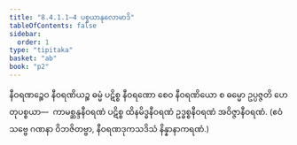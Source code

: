 ```yaml
---
title: "8.4.1.1–4 ပစ္စယာနုလောမာဒိ"
tableOfContents: false
sidebar:
  order: 1
type: "tipitaka"
basket: "ab"
book: "p2"
---
```



<DynamicBreadcrumb />

<Division number="89" book="p2" e="ch" v="38" p="241">

<Paragraph number="2078" book="p2">
နီဝရဏဉ္စေဝ နီဝရဏိယဉ္စ ဓမ္မံ ပဋိစ္စ နီဝရဏော စေဝ နီဝရဏိယော စ ဓမ္မော ဥပ္ပဇ္ဇတိ ဟေတုပစ္စယာ—  ကာမစ္ဆန္ဒနီဝရဏံ ပဋိစ္စ ထိနမိဒ္ဓနီဝရဏံ ဥဒ္ဓစ္စနီဝရဏံ အဝိဇ္ဇာနီဝရဏံ. (ဧဝံ သဗ္ဗေ ဂဏနာ ဝိဘဇိတဗ္ဗာ, နီဝရဏဒုကသဒိသံ နိန္နာနာကရဏံ.)
</Paragraph>
</Division>